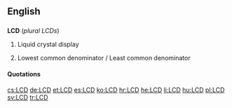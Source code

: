 ==English==

==={{initialism}}===
'''LCD''' (''plural LCDs'')
{{Wikipedia}}
# {{context|electronics|computing}} Liquid crystal display
# {{number theory}} Lowest common denominator / Least common denominator

====Quotations====
{{seeCites}}

[[cs:LCD]]
[[de:LCD]]
[[et:LCD]]
[[es:LCD]]
[[ko:LCD]]
[[hr:LCD]]
[[he:LCD]]
[[li:LCD]]
[[hu:LCD]]
[[pl:LCD]]
[[sv:LCD]]
[[tr:LCD]]